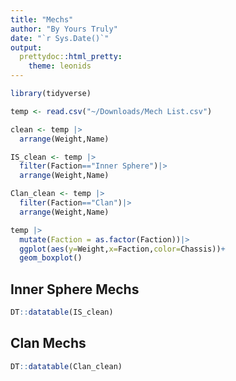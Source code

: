 ```yaml
---
title: "Mechs"
author: "By Yours Truly"
date: "`r Sys.Date()`"
output: 
  prettydoc::html_pretty:
    theme: leonids
---
```


```r
library(tidyverse)

temp <- read.csv("~/Downloads/Mech List.csv")

clean <- temp |>
  arrange(Weight,Name)

IS_clean <- temp |>
  filter(Faction=="Inner Sphere")|>
  arrange(Weight,Name)

Clan_clean <- temp |>
  filter(Faction=="Clan")|>
  arrange(Weight,Name)

temp |>
  mutate(Faction = as.factor(Faction))|>
  ggplot(aes(y=Weight,x=Faction,color=Chassis))+
  geom_boxplot()

```
## Inner Sphere Mechs
```r
DT::datatable(IS_clean)
```
## Clan Mechs
```r
DT::datatable(Clan_clean)
```

